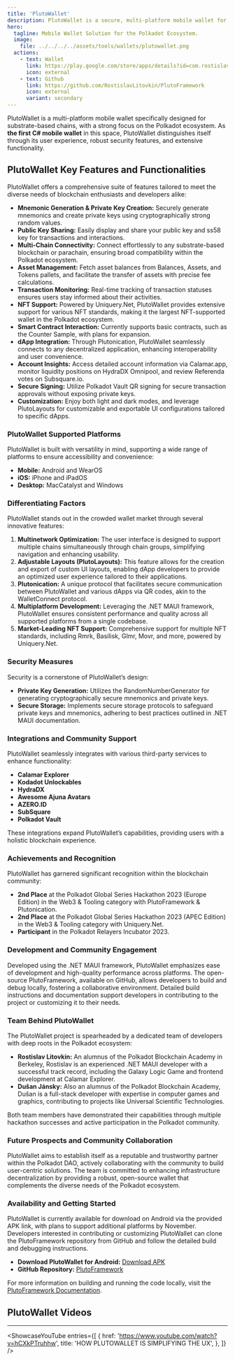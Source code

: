 ```yaml
---
title: 'PlutoWallet'
description: PlutoWallet is a secure, multi-platform mobile wallet for Polkadot, featuring advanced NFT support and seamless dApp integration.
hero:
  tagline: Mobile Wallet Solution for the Polkadot Ecosystem.
  image: 
    file: ../../../../assets/tools/wallets/plutowallet.png
  actions:
    - text: Wallet
      link: https://play.google.com/store/apps/details?id=com.rostislavlitovkin.plutowallet&hl=en
      icon: external
    - text: Github
      link: https://github.com/RostislavLitovkin/PlutoFramework
      icon: external
      variant: secondary
---
```



PlutoWallet is a multi-platform mobile wallet specifically designed for substrate-based chains, with a strong focus on the Polkadot ecosystem. 
As **the first C# mobile wallet** in this space, PlutoWallet distinguishes itself through its user experience, robust security features, and extensive functionality.

## PlutoWallet Key Features and Functionalities
PlutoWallet offers a comprehensive suite of features tailored to meet the diverse needs of blockchain enthusiasts and developers alike:
- **Mnemonic Generation & Private Key Creation:** Securely generate mnemonics and create private keys using cryptographically strong random values.
- **Public Key Sharing:** Easily display and share your public key and ss58 key for transactions and interactions.
- **Multi-Chain Connectivity:** Connect effortlessly to any substrate-based blockchain or parachain, ensuring broad compatibility within the Polkadot ecosystem.
- **Asset Management:** Fetch asset balances from Balances, Assets, and Tokens pallets, and facilitate the transfer of assets with precise fee calculations.
- **Transaction Monitoring:** Real-time tracking of transaction statuses ensures users stay informed about their activities.
- **NFT Support:** Powered by Uniquery.Net, PlutoWallet provides extensive support for various NFT standards, making it the largest NFT-supported wallet in the Polkadot ecosystem.
- **Smart Contract Interaction:** Currently supports basic contracts, such as the Counter Sample, with plans for expansion.
- **dApp Integration:** Through Plutonication, PlutoWallet seamlessly connects to any decentralized application, enhancing interoperability and user convenience.
- **Account Insights:** Access detailed account information via Calamar.app, monitor liquidity positions on HydraDX Omnipool, and review Referenda votes on Subsquare.io.
- **Secure Signing:** Utilize Polkadot Vault QR signing for secure transaction approvals without exposing private keys.
- **Customization:** Enjoy both light and dark modes, and leverage PlutoLayouts for customizable and exportable UI configurations tailored to specific dApps.

### PlutoWallet Supported Platforms
PlutoWallet is built with versatility in mind, supporting a wide range of platforms to ensure accessibility and convenience:
- **Mobile:** Android and WearOS
- **iOS:** iPhone and iPadOS
- **Desktop:** MacCatalyst and Windows

### Differentiating Factors
PlutoWallet stands out in the crowded wallet market through several innovative features:

1. **Multinetwork Optimization:** The user interface is designed to support multiple chains simultaneously through chain groups, simplifying navigation and enhancing usability.
2. **Adjustable Layouts (PlutoLayouts):** This feature allows for the creation and export of custom UI layouts, enabling dApp developers to provide an optimized user experience tailored to their applications.
3. **Plutonication:** A unique protocol that facilitates secure communication between PlutoWallet and various dApps via QR codes, akin to the WalletConnect protocol.
4. **Multiplatform Development:** Leveraging the .NET MAUI framework, PlutoWallet ensures consistent performance and quality across all supported platforms from a single codebase.
5. **Market-Leading NFT Support:** Comprehensive support for multiple NFT standards, including Rmrk, Basilisk, Glmr, Movr, and more, powered by Uniquery.Net.

### Security Measures
Security is a cornerstone of PlutoWallet’s design:

- **Private Key Generation:** Utilizes the RandomNumberGenerator for generating cryptographically secure mnemonics and private keys.
- **Secure Storage:** Implements secure storage protocols to safeguard private keys and mnemonics, adhering to best practices outlined in .NET MAUI documentation.

### Integrations and Community Support
PlutoWallet seamlessly integrates with various third-party services to enhance functionality:

- **Calamar Explorer**
- **Kodadot Unlockables**
- **HydraDX**
- **Awesome Ajuna Avatars**
- **AZERO.ID**
- **SubSquare**
- **Polkadot Vault**

These integrations expand PlutoWallet’s capabilities, providing users with a holistic blockchain experience.

### Achievements and Recognition
PlutoWallet has garnered significant recognition within the blockchain community:

- **2nd Place** at the Polkadot Global Series Hackathon 2023 (Europe Edition) in the Web3 & Tooling category with PlutoFramework & Plutonication.
- **2nd Place** at the Polkadot Global Series Hackathon 2023 (APEC Edition) in the Web3 & Tooling category with Uniquery.Net.
- **Participant** in the Polkadot Relayers Incubator 2023.

### Development and Community Engagement
Developed using the .NET MAUI framework, PlutoWallet emphasizes ease of development and high-quality performance across platforms. The open-source PlutoFramework, available on GitHub, allows developers to build and debug locally, fostering a collaborative environment. Detailed build instructions and documentation support developers in contributing to the project or customizing it to their needs.

### Team Behind PlutoWallet
The PlutoWallet project is spearheaded by a dedicated team of developers with deep roots in the Polkadot ecosystem:
- **Rostislav Litovkin:** An alumnus of the Polkadot Blockchain Academy in Berkeley, Rostislav is an experienced .NET MAUI developer with a successful track record, including the Galaxy Logic Game and frontend development at Calamar Explorer.
- **Dušan Jánsky:** Also an alumnus of the Polkadot Blockchain Academy, Dušan is a full-stack developer with expertise in computer games and graphics, contributing to projects like Universal Scientific Technologies.

Both team members have demonstrated their capabilities through multiple hackathon successes and active participation in the Polkadot community.

### Future Prospects and Community Collaboration
PlutoWallet aims to establish itself as a reputable and trustworthy partner within the Polkadot DAO, actively collaborating with the community to build user-centric solutions. The team is committed to enhancing infrastructure decentralization by providing a robust, open-source wallet that complements the diverse needs of the Polkadot ecosystem.

### Availability and Getting Started
PlutoWallet is currently available for download on Android via the provided APK link, with plans to support additional platforms by November. Developers interested in contributing or customizing PlutoWallet can clone the PlutoFramework repository from GitHub and follow the detailed build and debugging instructions.
- **Download PlutoWallet for Android:** [Download APK](https://rostislavlitovkin.pythonanywhere.com/downloadplutowallet)
- **GitHub Repository:** [PlutoFramework](https://github.com/RostislavLitovkin/PlutoFramework)

For more information on building and running the code locally, visit the [PlutoFramework Documentation](https://docs.microsoft.com/en-us/dotnet/maui/get-started/first-app?tabs=vswin&pivots=devices-android).

## PlutoWallet Videos
------------
<ShowcaseYouTube
  entries={[
    {
      href: 'https://www.youtube.com/watch?v=hCXkPTruhhw',
      title: 'HOW PLUTOWALLET IS SIMPLIFYING THE UX',
    },
  ]} />